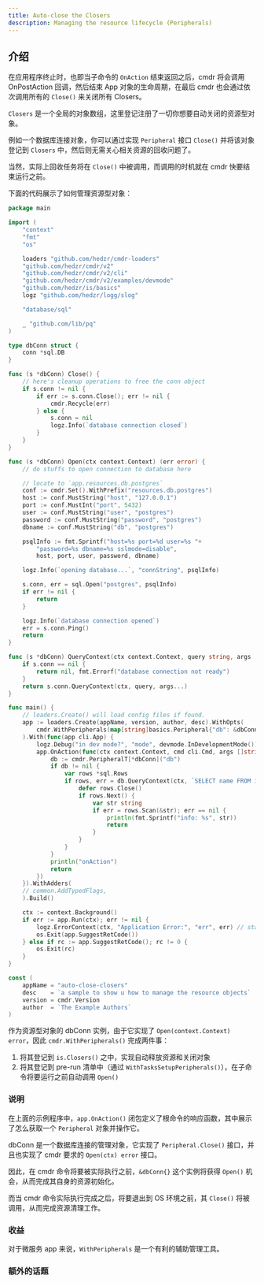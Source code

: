 ```yaml
---
title: Auto-close the Closers
description: Managing the resource lifecycle (Peripherals)
---
```


## 介绍

在应用程序终止时，也即当子命令的 `OnAction` 结束返回之后，cmdr 将会调用 OnPostAction 回调，然后结束 App 对象的生命周期，在最后 cmdr 也会通过依次调用所有的 `Close()` 来关闭所有 Closers。

`Closers` 是一个全局的对象数组，这里登记注册了一切你想要自动关闭的资源型对象。

例如一个数据库连接对象，你可以通过实现 `Peripheral` 接口 `Close()` 并将该对象登记到 `Closers` 中，然后则无需关心相关资源的回收问题了。

当然，实际上回收任务将在 `Close()` 中被调用，而调用的时机就在 cmdr 快要结束运行之前。

下面的代码展示了如何管理资源型对象：

```go title="./examples/auto-close-closers/main.go"
package main

import (
	"context"
	"fmt"
	"os"

	loaders "github.com/hedzr/cmdr-loaders"
	"github.com/hedzr/cmdr/v2"
	"github.com/hedzr/cmdr/v2/cli"
	"github.com/hedzr/cmdr/v2/examples/devmode"
	"github.com/hedzr/is/basics"
	logz "github.com/hedzr/logg/slog"

	"database/sql"

	_ "github.com/lib/pq"
)

type dbConn struct {
	conn *sql.DB
}

func (s *dbConn) Close() {
	// here's cleanup operations to free the conn object
	if s.conn != nil {
		if err := s.conn.Close(); err != nil {
			cmdr.Recycle(err)
		} else {
			s.conn = nil
			logz.Info(`database connection closed`)
		}
	}
}

func (s *dbConn) Open(ctx context.Context) (err error) {
	// do stuffs to open connection to database here

	// locate to `app.resources.db.postgres`
	conf := cmdr.Set().WithPrefix("resources.db.postgres")
	host := conf.MustString("host", "127.0.0.1")
	port := conf.MustInt("port", 5432)
	user := conf.MustString("user", "postgres")
	password := conf.MustString("password", "postgres")
	dbname := conf.MustString("db", "postgres")

	psqlInfo := fmt.Sprintf("host=%s port=%d user=%s "+
		"password=%s dbname=%s sslmode=disable",
		host, port, user, password, dbname)

	logz.Info(`opening database...`, "connString", psqlInfo)

	s.conn, err = sql.Open("postgres", psqlInfo)
	if err != nil {
		return
	}

	logz.Info(`database connection opened`)
	err = s.conn.Ping()
	return
}

func (s *dbConn) QueryContext(ctx context.Context, query string, args ...interface{}) (*sql.Rows, error) {
	if s.conn == nil {
		return nil, fmt.Errorf("database connection not ready")
	}
	return s.conn.QueryContext(ctx, query, args...)
}

func main() {
	// loaders.Create() will load config files if found.
	app := loaders.Create(appName, version, author, desc).WithOpts(
		cmdr.WithPeripherals(map[string]basics.Peripheral{"db": &dbConn{}}),
	).With(func(app cli.App) {
		logz.Debug("in dev mode?", "mode", devmode.InDevelopmentMode())
		app.OnAction(func(ctx context.Context, cmd cli.Cmd, args []string) (err error) {
			db := cmdr.PeripheralT[*dbConn]("db")
			if db != nil {
				var rows *sql.Rows
				if rows, err = db.QueryContext(ctx, `SELECT name FROM info`); err == nil {
					defer rows.Close()
					if rows.Next() {
						var str string
						if err = rows.Scan(&str); err == nil {
							println(fmt.Sprintf("info: %s", str))
							return
						}
					}
				}
			}
			println("onAction")
			return
		})
	}).WithAdders(
	// common.AddTypedFlags,
	).Build()

	ctx := context.Background()
	if err := app.Run(ctx); err != nil {
		logz.ErrorContext(ctx, "Application Error:", "err", err) // stacktrace if in debug mode/build
		os.Exit(app.SuggestRetCode())
	} else if rc := app.SuggestRetCode(); rc != 0 {
		os.Exit(rc)
	}
}

const (
	appName = "auto-close-closers"
	desc    = `a sample to show u how to manage the resource objects`
	version = cmdr.Version
	author  = `The Example Authors`
)
```

作为资源型对象的 dbConn 实例，由于它实现了 `Open(context.Context) error`，因此 `cmdr.WithPeripherals()` 完成两件事：

1. 将其登记到 `is.Closers()` 之中，实现自动释放资源和关闭对象
2. 将其登记到 pre-run 清单中（通过 `WithTasksSetupPeripherals()`），在子命令将要运行之前自动调用 `Open()`

### 说明

在上面的示例程序中，`app.OnAction()` 闭包定义了根命令的响应函数，其中展示了怎么获取一个 `Peripheral` 对象并操作它。

dbConn 是一个数据库连接的管理对象，它实现了 `Peripheral.Close()` 接口，并且也实现了 cmdr 要求的 `Open(ctx) error` 接口。

因此，在 cmdr 命令将要被实际执行之前，`&dbConn{}` 这个实例将获得 `Open()` 机会，从而完成其自身的资源初始化。

而当 cmdr 命令实际执行完成之后，将要退出到 OS 环境之前，其 `Close()` 将被调用，从而完成资源清理工作。

### 收益

对于微服务 app 来说，`WithPeripherals` 是一个有利的辅助管理工具。

### 额外的话题

<Cards>
  <Card title="Chapter: Using is detectors" href="../using-is-detectors/" />
  <Card title="`hedzr/is` on Github" href="https://github.com/hedzr/is" />
  <Card title="Manual of `hedzr/store`" href="/docs/store/" />
  <Card title="`hedzr/store` on Github" href="https://github.com/hedzr/store" />
</Cards>
